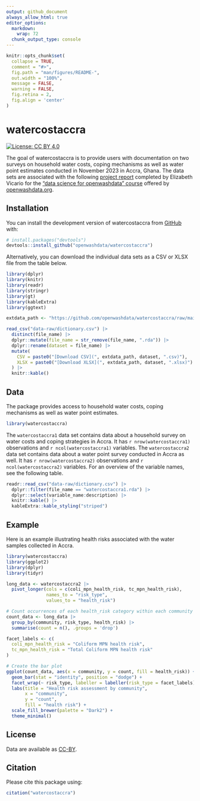 ```yaml
---
output: github_document
always_allow_html: true
editor_options: 
  markdown: 
    wrap: 72
  chunk_output_type: console
---
```


<!-- README.md is generated from README.Rmd. Please edit that file -->

```r
knitr::opts_chunk$set(
  collapse = TRUE,
  comment = "#>",
  fig.path = "man/figures/README-",
  out.width = "100%",
  message = FALSE,
  warning = FALSE,
  fig.retina = 2,
  fig.align = 'center'
)
```

# watercostaccra

<!-- badges: start -->

[![License: CC BY
4.0](https://img.shields.io/badge/License-CC_BY_4.0-pink.svg)](https://creativecommons.org/licenses/by/4.0/)

<!-- badges: end -->

The goal of watercostaccra is to provide users with documentation on two surveys on household water costs, coping mechanisms as well as water point estimates conducted in November 2023 in Accra, Ghana. The data sets are associated with the following [project report](https://ds4owd-001.github.io/project-efvicario/) completed by Elizabeth Vicario for the ["data science for openwashdata" course](https://ds4owd-001.github.io/website/) offered by [openwashdata.org](https://openwashdata.org/).

## Installation

You can install the development version of watercostaccra from
[GitHub](https://github.com/) with:

``` r
# install.packages("devtools")
devtools::install_github("openwashdata/watercostaccra")
```

Alternatively, you can download the individual data sets as a CSV or XLSX
file from the table below.

```r
library(dplyr)
library(knitr)
library(readr)
library(stringr)
library(gt)
library(kableExtra)
library(ggtext)

extdata_path <- "https://github.com/openwashdata/watercostaccra/raw/main/inst/extdata/"

read_csv("data-raw/dictionary.csv") |> 
  distinct(file_name) |> 
  dplyr::mutate(file_name = str_remove(file_name, ".rda")) |> 
  dplyr::rename(dataset = file_name) |> 
  mutate(
    CSV = paste0("[Download CSV](", extdata_path, dataset, ".csv)"),
    XLSX = paste0("[Download XLSX](", extdata_path, dataset, ".xlsx)")
  ) |> 
  knitr::kable()

```

## Data

The package provides access to household water costs, coping mechanisms as well as water point estimates.

```r
library(watercostaccra)
```

The `watercostaccra1` data set contains data about a household survey on water costs and coping strategies in Accra. It has `r nrow(watercostaccra1)` observations and `r ncol(watercostaccra1)` variables. The `watercostaccra2` data set contains data about a water point survey conducted in Accra as well. It has `r nrow(watercostaccra2)` observations and `r ncol(watercostaccra2)` variables. For an overview of the variable names, see the following table.

```r
readr::read_csv("data-raw/dictionary.csv") |>
  dplyr::filter(file_name == "watercostaccra1.rda") |>
  dplyr::select(variable_name:description) |> 
  knitr::kable() |> 
  kableExtra::kable_styling("striped")
```

## Example

Here is an example illustrating health risks associated with the water samples collected in Accra.

```r
library(watercostaccra)
library(ggplot2)
library(dplyr)
library(tidyr)

long_data <- watercostaccra2 |> 
  pivot_longer(cols = c(coli_mpn_health_risk, tc_mpn_health_risk),
               names_to = "risk_type",
               values_to = "health_risk")

# Count occurrences of each health_risk category within each community and risk_type
count_data <- long_data |> 
  group_by(community, risk_type, health_risk) |> 
  summarise(count = n(), .groups = 'drop')

facet_labels <- c(
  coli_mpn_health_risk = "Coliform MPN health risk",
  tc_mpn_health_risk = "Total Coliform MPN health risk"
)

# Create the bar plot
ggplot(count_data, aes(x = community, y = count, fill = health_risk)) +
  geom_bar(stat = "identity", position = "dodge") +
  facet_wrap(~ risk_type, labeller = labeller(risk_type = facet_labels)) +
  labs(title = "Health risk assessment by community",
       x = "community",
       y = "count",
       fill = "health risk") +
  scale_fill_brewer(palette = "Dark2") +
  theme_minimal()

```


## License

Data are available as
[CC-BY](https://github.com/openwashdata/watercostaccra/blob/main/LICENSE.md).


## Citation

Please cite this package using:

```r
citation("watercostaccra")
```
